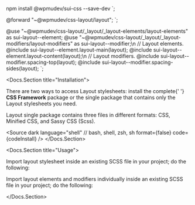 
npm install @wpmudev/sui-css --save-dev
`;

@forward "~@wpmudev/css-layout/layout";
`;

@use "~@wpmudev/css-layout/_layout/_layout-elements/layout-elements" as sui-layout--element;
@use "~@wpmudev/css-layout/_layout/_layout-modifiers/layout-modifiers" as sui-layout--modifier;\n
// Layout elements.
@include sui-layout--element.layout-main(layout);
@include sui-layout--element.layout-content(layout);\n
// Layout modifiers.
@include sui-layout--modifier.spacing-top(layout);
@include sui-layout--modifier.spacing-sides(layout);
`;

<span></span>

<Docs.Section title="Installation">
	<p>
		There are two ways to access Layout stylesheets: install the complete{' '}
		<strong>CSS Framework</strong> package or the single package that
		contains only the Layout stylesheets you need.
	</p>
	<p>
		Layout single package contains three files in different formats: CSS,
		Minified CSS, and Sassy CSS (Scss).
	</p>
	<Source
		dark
		language="shell" // bash, shell, zsh, sh
		format={false}
		code={codeInstall}
	/>
</Docs.Section>

<Docs.Section title="Usage">
	<p>
		Import layout stylesheet inside an existing SCSS file in your project;
		do the following:
	</p>
	<Source dark language="css" format={false} code={codeForward} />
	<p>
		Import layout elements and modifiers individually inside an existing
		SCSS file in your project; do the following:
	</p>
	<Source dark language="css" format={false} code={codeCss} />
</Docs.Section>
